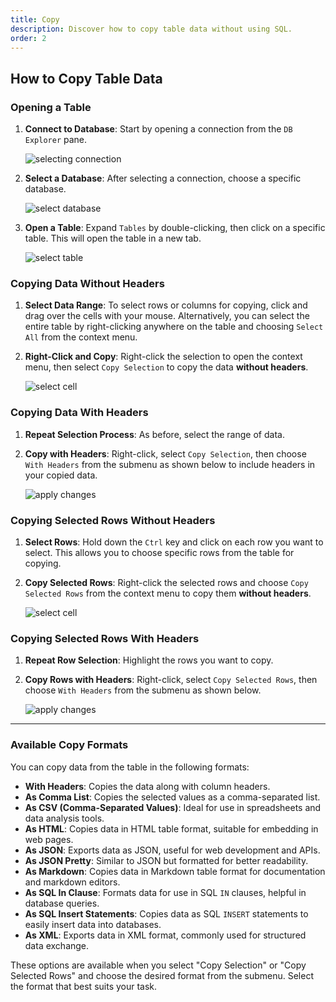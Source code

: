 ```yaml
---
title: Copy
description: Discover how to copy table data without using SQL.
order: 2
---
```


## How to Copy Table Data

### Opening a Table

1. **Connect to Database**: Start by opening a connection from the `DB Explorer` pane.
   
   ![selecting connection](./selecting-connection.png)

2. **Select a Database**: After selecting a connection, choose a specific database.

   ![select database](./selecting-database.png)

3. **Open a Table**: Expand `Tables` by double-clicking, then click on a specific table. This will open the table in a new tab.

   ![select table](./select-table.png)

### Copying Data Without Headers

1. **Select Data Range**: To select rows or columns for copying, click and drag over the cells with your mouse. Alternatively, you can select the entire table by right-clicking anywhere on the table and choosing `Select All` from the context menu.

2. **Right-Click and Copy**: Right-click the selection to open the context menu, then select `Copy Selection` to copy the data **without headers**.

   ![select cell](./copy-selection.png)

### Copying Data With Headers

1. **Repeat Selection Process**: As before, select the range of data.
2. **Copy with Headers**: Right-click, select `Copy Selection`, then choose `With Headers` from the submenu as shown below to include headers in your copied data.

   ![apply changes](./copy-selection-with-options.png)

### Copying Selected Rows Without Headers

1. **Select Rows**: Hold down the `Ctrl` key and click on each row you want to select. This allows you to choose specific rows from the table for copying.
2. **Copy Selected Rows**: Right-click the selected rows and choose `Copy Selected Rows` from the context menu to copy them **without headers**.

   ![select cell](./copy-selected-rows.png)

### Copying Selected Rows With Headers

1. **Repeat Row Selection**: Highlight the rows you want to copy.
2. **Copy Rows with Headers**: Right-click, select `Copy Selected Rows`, then choose `With Headers` from the submenu as shown below. 

   ![apply changes](./copy-selected-rows-with-headers.png)


---

### Available Copy Formats

You can copy data from the table in the following formats:

- **With Headers**: Copies the data along with column headers.
- **As Comma List**: Copies the selected values as a comma-separated list.
- **As CSV (Comma-Separated Values)**: Ideal for use in spreadsheets and data analysis tools.
- **As HTML**: Copies data in HTML table format, suitable for embedding in web pages.
- **As JSON**: Exports data as JSON, useful for web development and APIs.
- **As JSON Pretty**: Similar to JSON but formatted for better readability.
- **As Markdown**: Copies data in Markdown table format for documentation and markdown editors.
- **As SQL In Clause**: Formats data for use in SQL `IN` clauses, helpful in database queries.
- **As SQL Insert Statements**: Copies data as SQL `INSERT` statements to easily insert data into databases.
- **As XML**: Exports data in XML format, commonly used for structured data exchange.

These options are available when you select "Copy Selection" or "Copy Selected Rows" and choose the desired format from the submenu. Select the format that best suits your task.
